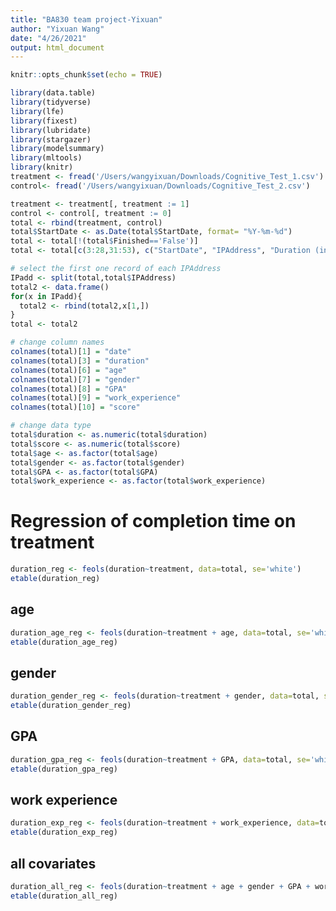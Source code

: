 ---
title: "BA830 team project-Yixuan"
author: "Yixuan Wang"
date: "4/26/2021"
output: html_document
---

```{r setup, include=FALSE}
knitr::opts_chunk$set(echo = TRUE)
```


```{r}
library(data.table)
library(tidyverse)
library(lfe)
library(fixest)
library(lubridate)
library(stargazer)
library(modelsummary)
library(mltools)
library(knitr)
treatment <- fread('/Users/wangyixuan/Downloads/Cognitive_Test_1.csv')
control<- fread('/Users/wangyixuan/Downloads/Cognitive_Test_2.csv')
```

```{r}
treatment <- treatment[, treatment := 1]
control <- control[, treatment := 0]
total <- rbind(treatment, control)
total$StartDate <- as.Date(total$StartDate, format= "%Y-%m-%d")
total <- total[!(total$Finished=='False')]
total <- total[c(3:28,31:53), c("StartDate", "IPAddress", "Duration (in seconds)", "LocationLatitude", "LocationLongitude", "Q2", "Q3", "Q4", "Q5", "SC0", "treatment")]

# select the first one record of each IPAddress
IPadd <- split(total,total$IPAddress)
total2 <- data.frame()
for(x in IPadd){
  total2 <- rbind(total2,x[1,])
}
total <- total2

# change column names
colnames(total)[1] = "date"
colnames(total)[3] = "duration"
colnames(total)[6] = "age"
colnames(total)[7] = "gender"
colnames(total)[8] = "GPA"
colnames(total)[9] = "work_experience"
colnames(total)[10] = "score"

# change data type
total$duration <- as.numeric(total$duration)
total$score <- as.numeric(total$score)
total$age <- as.factor(total$age)
total$gender <- as.factor(total$gender)
total$GPA <- as.factor(total$GPA)
total$work_experience <- as.factor(total$work_experience)
```

# Regression of completion time on treatment
```{r}
duration_reg <- feols(duration~treatment, data=total, se='white')
etable(duration_reg)
```

## age
```{r}
duration_age_reg <- feols(duration~treatment + age, data=total, se='white')
etable(duration_age_reg)
```

## gender
```{r}
duration_gender_reg <- feols(duration~treatment + gender, data=total, se='white')
etable(duration_gender_reg)
```

## GPA
```{r}
duration_gpa_reg <- feols(duration~treatment + GPA, data=total, se='white')
etable(duration_gpa_reg)
```

## work experience
```{r}
duration_exp_reg <- feols(duration~treatment + work_experience, data=total, se='white')
etable(duration_exp_reg)
```

## all covariates
```{r}
duration_all_reg <- feols(duration~treatment + age + gender + GPA + work_experience, data=total, se='white')
etable(duration_all_reg)
```



